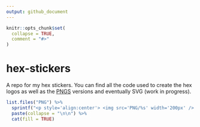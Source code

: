 ```yaml
---
output: github_document
---
```


<!-- README.md is generated from README.Rmd. Please edit that file -->

```r
knitr::opts_chunk$set(
  collapse = TRUE,
  comment = "#>"
)
```
# hex-stickers

A repo for my hex stickers. You can find all the code used to create the hex 
logos as well as the [PNGS](PNG) versions and eventually SVG (work in progress).

```r
list.files("PNG") %>% 
  sprintf("<p style='align:center'> <img src='PNG/%s' width='200px' /> </p>", .) %>%
  paste(collapse = "\n\n") %>% 
  cat(fill = TRUE)
```
